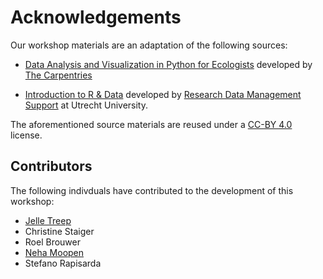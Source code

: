 # Acknowledgements {.unnumbered}

Our workshop materials are an adaptation of the following sources: 

- [Data Analysis and Visualization in Python for Ecologists](https://datacarpentry.org/python-ecology-lesson/index.html) developed by [The Carpentries](https://carpentries.org/)  
    
- [Introduction to R & Data](https://utrechtuniversity.github.io/workshop-introduction-to-R-and-data/) developed by [Research Data Management Support](https://www.uu.nl/en/research/research-data-management) at Utrecht University. 
    
The aforementioned source materials are reused under a [CC-BY 4.0](https://creativecommons.org/licenses/by/4.0/) license.

## Contributors

The following indivduals have contributed to the development of this workshop:

- [Jelle Treep](https://orcid.org/0000-0003-3196-7954)
- Christine Staiger
- Roel Brouwer
- [Neha Moopen](https://orcid.org/0000-0003-1412-4402)
- Stefano Rapisarda